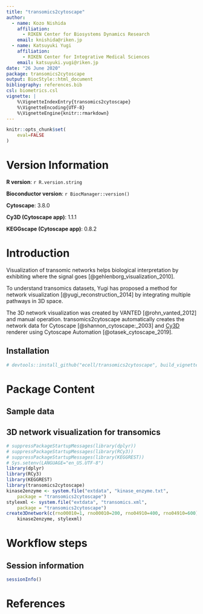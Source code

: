 ```yaml
---
title: "transomics2cytoscape"
author:
  - name: Kozo Nishida
    affiliation:
      - RIKEN Center for Biosystems Dynamics Research
    email: knishida@riken.jp
  - name: Katsuyuki Yugi
    affiliation:
      - RIKEN Center for Integrative Medical Sciences
    email: katsuyuki.yugi@riken.jp
date: "26 June 2020"
package: transomics2cytoscape
output: BiocStyle::html_document
bibliography: references.bib
csl: biometrics.csl
vignette: |
    %\VignetteIndexEntry{transomics2cytoscape}
    %\VignetteEncoding{UTF-8}
    %\VignetteEngine{knitr::rmarkdown}
---
```


```r
knitr::opts_chunk$set(
    eval=FALSE
)
```

# Version Information

**R version**: `r R.version.string`

**Bioconductor version**: `r BiocManager::version()`

**Cytoscape**: 3.8.0

**Cy3D (Cytoscape app)**: 1.1.1

**KEGGscape (Cytoscape app)**: 0.8.2

# Introduction

Visualization of transomic networks helps biological interpretation by
exhibiting where the signal goes [@gehlenborg_visualization_2010].

To understand transomics datasets, Yugi has proposed a method for network
visualization [@yugi_reconstruction_2014] by integrating multiple pathways
in 3D space.

The 3D network visualization was created by VANTED [@rohn_vanted_2012]
and manual operation.
transomics2cytoscape automatically creates the network data for
Cytoscape [@shannon_cytoscape:_2003] and
[Cy3D](http://apps.cytoscape.org/apps/cy3d) renderer
using Cytoscape Automation [@otasek_cytoscape_2019].

## Installation

```R
# devtools::install_github("ecell/transomics2cytoscape", build_vignettes = TRUE)
```

# Package Content

## Sample data

## 3D network visualization for transomics

```r
# suppressPackageStartupMessages(library(dplyr))
# suppressPackageStartupMessages(library(RCy3))
# suppressPackageStartupMessages(library(KEGGREST))
# Sys.setenv(LANGUAGE="en_US.UTF-8") 
library(dplyr)
library(RCy3)
library(KEGGREST)
library(transomics2cytoscape)
kinase2enzyme <- system.file("extdata", "kinase_enzyme.txt",
    package = "transomics2cytoscape")
stylexml <- system.file("extdata", "transomics.xml",
    package = "transomics2cytoscape")
create3Dnetwork(c(rno00010=1, rno00010=200, rno04910=400, rno04910=600),
    kinase2enzyme, stylexml)
```

# Workflow steps

## Session information {.unnumbered}

```r
sessionInfo()
```

# References

